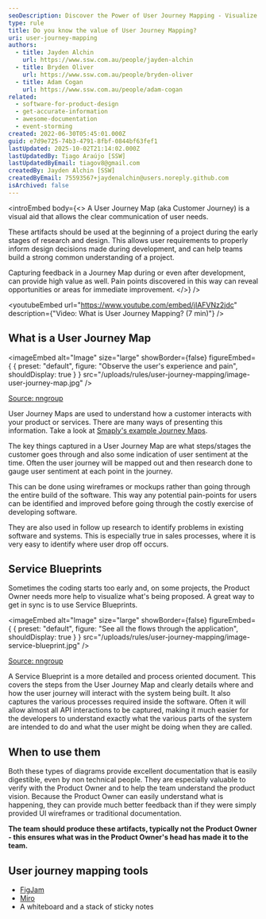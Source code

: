 ```yaml
---
seoDescription: Discover the Power of User Journey Mapping - Visualize Customer Needs and Improve Your Product or Service. (Note - I've kept it concise at around 150-160 characters, included primary keywords naturally, and reflected user intent)
type: rule
title: Do you know the value of User Journey Mapping?
uri: user-journey-mapping
authors:
  - title: Jayden Alchin
    url: https://www.ssw.com.au/people/jayden-alchin
  - title: Bryden Oliver
    url: https://www.ssw.com.au/people/bryden-oliver
  - title: Adam Cogan
    url: https://www.ssw.com.au/people/adam-cogan
related:
  - software-for-product-design
  - get-accurate-information
  - awesome-documentation
  - event-storming
created: 2022-06-30T05:45:01.000Z
guid: e7d9e725-74b3-4791-8fbf-0844bf63fef1
lastUpdated: 2025-10-02T21:14:02.000Z
lastUpdatedBy: Tiago Araújo [SSW]
lastUpdatedByEmail: tiagov8@gmail.com
createdBy: Jayden Alchin [SSW]
createdByEmail: 75593567+jaydenalchin@users.noreply.github.com
isArchived: false
---
```


<introEmbed
  body={<>
A User Journey Map (aka Customer Journey) is a visual aid that allows the clear communication of user needs.

These artifacts should be used at the beginning of a project during the early stages of research and design. This allows user requirements to properly inform design decisions made during development, and can help teams build a strong common understanding of a project.

Capturing feedback in a Journey Map during or even after development, can provide high value as well. Pain points discovered in this way can reveal opportunities or areas for immediate improvement.
  </>}
/>

<youtubeEmbed url="https://www.youtube.com/embed/jIAFVNz2jdc" description={"Video: What is User Journey Mapping? (7 min)"} />


## What is a User Journey Map


<imageEmbed
  alt="Image"
  size="large"
  showBorder={false}
  figureEmbed={ {
    preset: "default",
    figure: "Observe the user's experience and pain",
    shouldDisplay: true
  } }
  src="/uploads/rules/user-journey-mapping/image-user-journey-map.jpg"
/>


[Source: nngroup](https://www.nngroup.com/articles/analyze-customer-journey-map/)

User Journey Maps are used to understand how a customer interacts with your product or services. There are many ways of presenting this information. Take a look at [Smaply's example Journey Maps](https://www.smaply.com/blog/example-journey-maps).

The key things captured in a User Journey Map are what steps/stages the customer goes through and also some indication of user sentiment at the time. Often the user journey will be mapped out and then research done to gauge user sentiment at each point in the journey.

This can be done using wireframes or mockups rather than going through the entire build of the software. This way any potential pain-points for users can be identified and improved before going through the costly exercise of developing software.

They are also used in follow up research to identify problems in existing software and systems. This is especially true in sales processes, where it is very easy to identify where user drop off occurs.

## Service Blueprints

Sometimes the coding starts too early and, on some projects, the Product Owner needs more help to visualize what's being proposed. A great way to get in sync is to use Service Blueprints.


<imageEmbed
  alt="Image"
  size="large"
  showBorder={false}
  figureEmbed={ {
    preset: "default",
    figure: "See all the flows through the application",
    shouldDisplay: true
  } }
  src="/uploads/rules/user-journey-mapping/image-service-blueprint.jpg"
/>


[Source: nngroup](https://www.nngroup.com/articles/analyze-customer-journey-map/)

A Service Blueprint is a more detailed and process oriented document. This covers the steps from the User Journey Map and clearly details where and how the user journey will interact with the system being built. It also captures the various processes required inside the software. Often it will allow almost all API interactions to be captured, making it much easier for the developers to understand exactly what the various parts of the system are intended to do and what the user might be doing when they are called.

## When to use them

Both these types of diagrams provide excellent documentation that is easily digestible, even by non technical people. They are especially valuable to verify with the Product Owner and to help the team understand the product vision. Because the Product Owner can easily understand what is happening, they can provide much better feedback than if they were simply provided UI wireframes or traditional documentation.

**The team should produce these artifacts, typically not the Product Owner - this ensures what was in the Product Owner's head has made it to the team.**

## User journey mapping tools

* [FigJam](https://www.figma.com/figjam/)
* [Miro](https://miro.com/index/)
* A whiteboard and a stack of sticky notes
